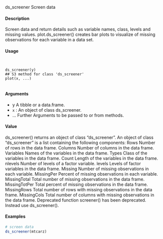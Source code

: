 
ds_screener Screen data

#### Description 
 
Screen data and return details such as variable names, class, levels and missing values. plot.ds_screener()
creates bar plots to visualize of missing observations for each variable in a data set.

#### Usage 
<pre><code>

ds_screener(y)
## S3 method for class 'ds_screener'
plot(x, ...)

</code></pre>
#### Arguments 
 
* y A tibble or a data.frame.
* ``x`` : An object of class ds_screener.
* ... Further Arguments to be passed to or from methods.

#### Value
ds_screener() returns an object of class "ds_screener". An object of class "ds_screener" is a
list containing the following components:
Rows Number of rows in the data frame.
Columns Number of columns in the data frame.
Variables Names of the variables in the data frame.
Types Class of the variables in the data frame.
Count Length of the variables in the data frame.
nlevels Number of levels of a factor variable.
levels Levels of factor variables in the data frame.
Missing Number of missing observations in each variable.
MissingPer Percent of missing observations in each variable.
MissingTotal Total number of missing observations in the data frame.
MissingTotPer Total percent of missing observations in the data frame.
MissingRows Total number of rows with missing observations in the data frame.
MissingCols Total number of columns with missing observations in the data frame.
Deprecated function
screener() has been deprecated. Instead use ds_screener().

#### Examples 
```r

# screen data
ds_screener(mtcarz)
```
